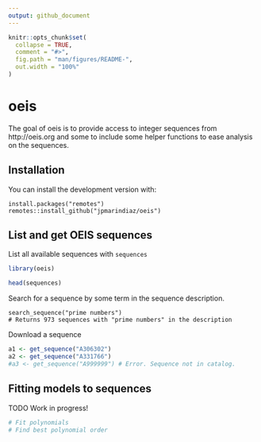 ```yaml
---
output: github_document
---
```


<!-- README.md is generated from README.Rmd. Please edit that file -->

```r
knitr::opts_chunk$set(
  collapse = TRUE,
  comment = "#>",
  fig.path = "man/figures/README-",
  out.width = "100%"
)
```

# oeis

<!-- badges: start -->
<!-- badges: end -->

The goal of oeis is to provide access to integer sequences from http://oeis.org and some to include some helper functions to ease analysis on the sequences.

## Installation

You can install the development version with:

```
install.packages("remotes")
remotes::install_github("jpmarindiaz/oeis")
```

## List and get OEIS sequences



List all available sequences with `sequences`

```r
library(oeis)

head(sequences)

```

Search for a sequence by some term in the sequence description.

```
search_sequence("prime numbers")
# Returns 973 sequences with "prime numbers" in the description
```


Download a sequence

```r
a1 <- get_sequence("A306302")
a2 <- get_sequence("A331766")
#a3 <- get_sequence("A999999") # Error. Sequence not in catalog.
```

## Fitting models to sequences

TODO
Work in progress!


```r
# Fit polynomials
# Find best polynomial order
```

